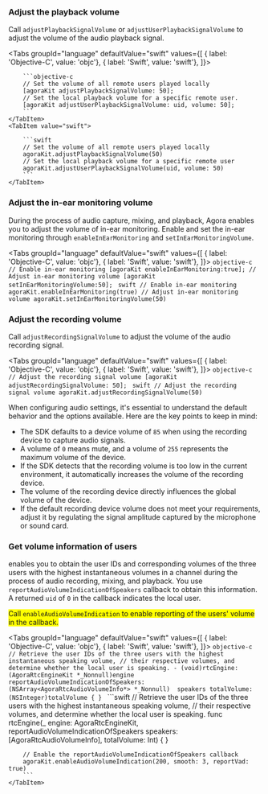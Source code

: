 <PlatformWrapper platform="ios">


### Adjust the playback volume

Call `adjustPlaybackSignalVolume` or `adjustUserPlaybackSignalVolume` to adjust the volume of the audio playback signal.

<Tabs groupId="language"
  defaultValue="swift"
  values={[
    { label: 'Objective-C', value: 'objc'},
    { label: 'Swift', value: 'swift'},
  ]}>
    <TabItem value="objc">

        ```objective-c
        // Set the volume of all remote users played locally
        [agoraKit adjustPlaybackSignalVolume: 50];
        // Set the local playback volume for a specific remote user.
        [agoraKit adjustUserPlaybackSignalVolume: uid, volume: 50];
        ```
    </TabItem>
    <TabItem value="swift">

        ```swift
        // Set the volume of all remote users played locally
        agoraKit.adjustPlaybackSignalVolume(50)
        // Set the local playback volume for a specific remote user
        agoraKit.adjustUserPlaybackSignalVolume(uid, volume: 50)
        ```
    </TabItem>
</Tabs>

### Adjust the in-ear monitoring volume

During the process of audio capture, mixing, and playback, Agora enables you to adjust the volume of in-ear monitoring. Enable and set the in-ear monitoring through `enableInEarMonitoring` and `setInEarMonitoringVolume`.

<Tabs groupId="language"
  defaultValue="swift"
  values={[
    { label: 'Objective-C', value: 'objc'},
    { label: 'Swift', value: 'swift'},
  ]}>
    <TabItem value="objc">
        ```objective-c
        // Enable in-ear monitoring
        [agoraKit enableInEarMonitoring:true];
        // Adjust in-ear monitoring volume
        [agoraKit setInEarMonitoringVolume:50];
        ```
    </TabItem>
    <TabItem value="swift">
        ```swift
        // Enable in-ear monitoring
        agoraKit.enableInEarMonitoring(true)
        // Adjust in-ear monitoring volume
        agoraKit.setInEarMonitoringVolume(50)
        ```
    </TabItem>
</Tabs>

### Adjust the recording volume

Call `adjustRecordingSignalVolume` to adjust the volume of the audio recording signal.

<Tabs groupId="language"
  defaultValue="swift"
  values={[
    { label: 'Objective-C', value: 'objc'},
    { label: 'Swift', value: 'swift'},
  ]}>
    <TabItem value="objc">
        ```objective-c
        // Adjust the recording signal volume
        [agoraKit adjustRecordingSignalVolume: 50];
        ```
    </TabItem>
    <TabItem value="swift">
        ```swift
        // Adjust the recording signal volume
        agoraKit.adjustRecordingSignalVolume(50)
        ```
    </TabItem>
</Tabs>

When configuring audio settings, it's essential to understand the default behavior and the options available. Here are the key points to keep in mind:

* The SDK defaults to a device volume of `85` when using the recording device to capture audio signals.
* A volume of `0` means mute, and a volume of `255` represents the maximum volume of the device.
* If the SDK detects that the recording volume is too low in the current environment, it automatically increases the volume of the recording device.
* The volume of the recording device directly influences the global volume of the device.
* If the default recording device volume does not meet your requirements, adjust it by regulating the signal amplitude captured by the microphone or sound card.

### Get volume information of users

<Vpd k="SDK"/> enables you to obtain the user IDs and corresponding volumes of the three users with the highest instantaneous volumes in a channel during the process of audio recording, mixing, and playback. You use `reportAudioVolumeIndicationOfSpeakers` callback to obtain this information. A returned `uid` of `0` in the callback indicates the local user.

<Admonition type="caution" title="Note" style="background-color:yellow">Call `enableAudioVolumeIndication` to enable reporting of the users' volume in the callback.</Admonition>

<Tabs groupId="language"
  defaultValue="swift"
  values={[
    { label: 'Objective-C', value: 'objc'},
    { label: 'Swift', value: 'swift'},
  ]}>
    <TabItem value="objc">
        ```objective-c
        // Retrieve the user IDs of the three users with the highest instantaneous speaking volume,
        // their respective volumes, and determine whether the local user is speaking.
        - (void)rtcEngine:(AgoraRtcEngineKit *_Nonnull)engine   reportAudioVolumeIndicationOfSpeakers:(NSArray<AgoraRtcAudioVolumeInfo*> *_Nonnull)  speakers totalVolume:(NSInteger)totalVolume {
        }
        ```
    </TabItem>
    <TabItem value="swift">
        ```swift
        // Retrieve the user IDs of the three users with the highest instantaneous speaking volume,
        // their respective volumes, and determine whether the local user is speaking.
        func rtcEngine(_ engine: AgoraRtcEngineKit, reportAudioVolumeIndicationOfSpeakers speakers:
        [AgoraRtcAudioVolumeInfo], totalVolume: Int) {
        }

        // Enable the reportAudioVolumeIndicationOfSpeakers callback
        agoraKit.enableAudioVolumeIndication(200, smooth: 3, reportVad: true)
        ```
    </TabItem>
</Tabs>

</PlatformWrapper>

